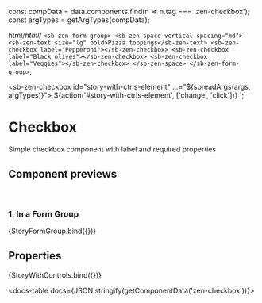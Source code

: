 
const compData = data.components.find(n => n.tag === 'zen-checkbox');
const argTypes = getArgTypes(compData);

<Meta title="Forms/Checkbox" component="zen-checkbox" argTypes={argTypes} />

  html/*html*/ `
    <sb-zen-form-group>
      <sb-zen-space vertical spacing="md">
        <sb-zen-text size="lg" bold>Pizza toppings</sb-zen-text>
        <sb-zen-checkbox label="Pepperoni"></sb-zen-checkbox>
        <sb-zen-checkbox label="Black olives"></sb-zen-checkbox>
        <sb-zen-checkbox label="Veggies"></sb-zen-checkbox>
      </sb-zen-space>
    </sb-zen-form-group>
  `;

  <sb-zen-checkbox id="story-with-ctrls-element" ...="${spreadArgs(args, argTypes)}"></sb-zen-checkbox>
  ${action('#story-with-ctrls-element', ['change', 'click'])}
`;

# Checkbox

Simple checkbox component with label and required properties

## Component previews

<br />

### 1. In a Form Group

<Canvas>
  <Story name="StoryFormGroup">{StoryFormGroup.bind({})}</Story>
</Canvas>

## Properties

<Canvas>
  <Story
    name="default"
    args={{
      ...getDefaultArgs(argTypes),
      label: 'I have read and agree to the Terms and Conditions',
    }}
  >
    {StoryWithControls.bind({})}
  </Story>
</Canvas>

<ArgsTable story="default" />

<docs-table docs={JSON.stringify(getComponentData('zen-checkbox'))}></docs-table>
